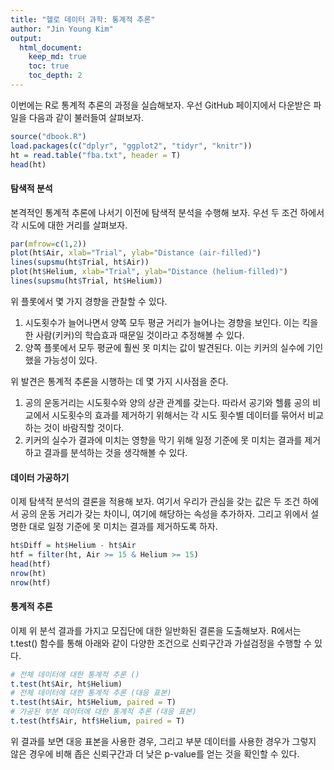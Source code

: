 ```yaml
---
title: "헬로 데이터 과학: 통계적 추론"
author: "Jin Young Kim"
output:
  html_document:
    keep_md: true
    toc: true
    toc_depth: 2
---
```


이번에는 R로 통계적 추론의 과정을 실습해보자. 우선 GitHub 페이지에서 다운받은 파일을 다음과 같이 불러들여 살펴보자.

```r
source("dbook.R")
load.packages(c("dplyr", "ggplot2", "tidyr", "knitr"))
ht = read.table("fba.txt", header = T)
head(ht)
```

#### 탐색적 분석

본격적인 통계적 추론에 나서기 이전에 탐색적 분석을 수행해 보자. 우선 두 조건 하에서 각 시도에 대한 거리를 살펴보자. 

```r
par(mfrow=c(1,2))
plot(ht$Air, xlab="Trial", ylab="Distance (air-filled)") 
lines(supsmu(ht$Trial, ht$Air))                          
plot(ht$Helium, xlab="Trial", ylab="Distance (helium-filled)") 
lines(supsmu(ht$Trial, ht$Helium))                             
```

위 플롯에서 몇 가지 경향을 관찰할 수 있다.

1. 시도횟수가 늘어나면서 양쪽 모두 평균 거리가 늘어나는 경향을 보인다. 이는 킥을 한 사람(키커)의 학습효과 때문일 것이라고 추정해볼 수 있다.
1. 양쪽 플롯에서 모두 평균에 훨씬 못 미치는 값이 발견된다. 이는 키커의 실수에 기인했을 가능성이 있다.

위 발견은 통계적 추론을 시행하는 데 몇 가지 시사점을 준다.

1. 공의 운동거리는 시도횟수와 양의 상관 관계를 갖는다. 따라서 공기와 헬륨 공의 비교에서 시도횟수의 효과를 제거하기 위해서는 각 시도 횟수별 데이터를 묶어서 비교하는 것이 바람직할 것이다.
1. 키커의 실수가 결과에 미치는 영향을 막기 위해 일정 기준에 못 미치는 결과를 제거하고 결과를 분석하는 것을 생각해볼 수 있다.

#### 데이터 가공하기

이제 탐색적 분석의 결론을 적용해 보자. 여기서 우리가 관심을 갖는 값은 두 조건 하에서 공의 운동 거리가 갖는 차이니, 여기에 해당하는 속성을 추가하자. 그리고 위에서 설명한 대로 일정 기준에 못 미치는 결과를 제거하도록 하자.

```r
ht$Diff = ht$Helium - ht$Air
htf = filter(ht, Air >= 15 & Helium >= 15)
head(htf)
nrow(ht)
nrow(htf)
```

#### 통계적 추론

이제 위 분석 결과를 가지고 모집단에 대한 일반화된 결론을 도출해보자.  R에서는 t.test() 함수를 통해 아래와 같이 다양한 조건으로 신뢰구간과 가설검정을 수행할 수 있다. 

```r
# 전체 데이터에 대한 통계적 추론 ()
t.test(ht$Air, ht$Helium)
# 전체 데이터에 대한 통계적 추론 (대응 표본)
t.test(ht$Air, ht$Helium, paired = T)
# 가공된 부분 데이터에 대한 통계적 추론 (대응 표본)
t.test(htf$Air, htf$Helium, paired = T)
```

위 결과를 보면 대응 표본을 사용한 경우, 그리고 부분 데이터를 사용한 경우가 그렇지 않은 경우에 비해 좁은 신뢰구간과 더 낮은 p-value를 얻는 것을 확인할 수 있다.

